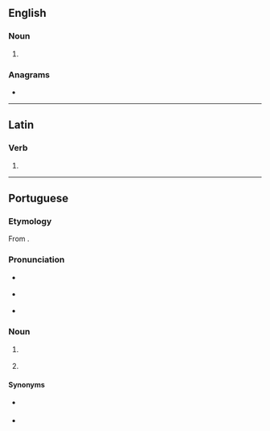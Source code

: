 ==English==

===Noun===
{{en-noun}}

# {{obsolete spelling of|boat|lang=en}}

===Anagrams===
* {{anagrams|en|a=abeot|Beato|Tae Bo}}

----

==Latin==

===Verb===
{{la-verb-form|boāte}}

# {{inflection of|boō||1|p|pres|actv|impr|lang=la}}

----

==Portuguese==

===Etymology===
From {{etyl|fr|pt}} {{m|fr|boîte||nightclub|lit=box}}.

===Pronunciation===
* {{a|Paulista}} {{IPA|/bo.ˈa.tʃi/|lang=pt}}
* {{a|South Brazil}} {{IPA|/bo.ˈa.te/|lang=pt}}
* {{a|Carioca}} {{IPA|/bo.ˈatʃ/|lang=pt}}

===Noun===
{{pt-noun|f|s}}

# {{l|en|nightclub}} {{gloss|establishment that is open late at night}}
# {{l|en|discotheque}} {{gloss|a dance hall / club / party place}}

====Synonyms====
* {{sense|nightclub}} {{l|pt|clube noturno}}
* {{sense|discotheque}} {{l|pt|discoteca}}
